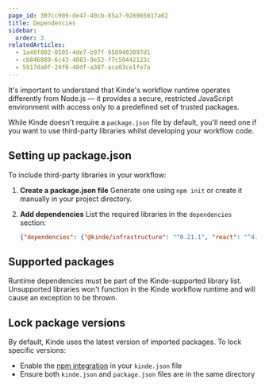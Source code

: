 ```yaml
---
page_id: 307cc909-de47-40cb-85a7-928965017a02
title: Dependencies
sidebar:
  order: 3
relatedArticles:
  - 1a48f802-8505-4de7-b97f-9589403897d1
  - cb846889-6c43-4083-9e52-f7c59442123c
  - 5917da0f-24f0-48df-a387-aca03ce1fe7a
---
```


It's important to understand that Kinde's workflow runtime operates differently from Node.js — it provides a secure, restricted JavaScript environment with access only to a predefined set of trusted packages.

While Kinde doesn't require a `package.json` file by default, you'll need one if you want to use third-party libraries whilst developing your workflow code.

## Setting up package.json

To include third-party libraries in your workflow:

1. **Create a package.json file**
   Generate one using `npm init` or create it manually in your project directory.

2. **Add dependencies**
   List the required libraries in the `dependencies` section:

   ```json
   {"dependencies": {"@kinde/infrastructure": "^0.21.1", "react": "^4.17.21"}}
   ```

## Supported packages

Runtime dependencies must be part of the Kinde-supported library list. Unsupported libraries won't function in the Kinde workflow runtime and will cause an exception to be thrown.

## Lock package versions

By default, Kinde uses the latest version of imported packages. To lock specific versions:

- Enable the [npm integration](/workflows/configuration/#integrations) in your `kinde.json` file
- Ensure both `kinde.json` and `package.json` files are in the same directory
